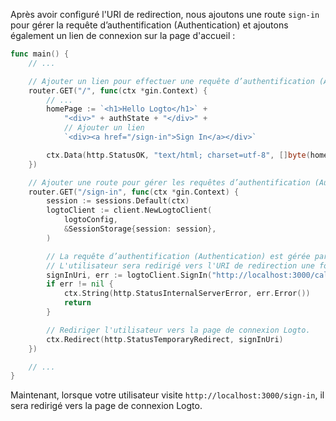 Après avoir configuré l'URI de redirection, nous ajoutons une route `sign-in` pour gérer la requête d’authentification (Authentication) et ajoutons également un lien de connexion sur la page d'accueil :

```go title="main.go"
func main() {
	// ...

	// Ajouter un lien pour effectuer une requête d’authentification (Authentication) sur la page d'accueil
	router.GET("/", func(ctx *gin.Context) {
		// ...
		homePage := `<h1>Hello Logto</h1>` +
			"<div>" + authState + "</div>" +
			// Ajouter un lien
			`<div><a href="/sign-in">Sign In</a></div>`

		ctx.Data(http.StatusOK, "text/html; charset=utf-8", []byte(homePage))
	})

	// Ajouter une route pour gérer les requêtes d’authentification (Authentication)
	router.GET("/sign-in", func(ctx *gin.Context) {
		session := sessions.Default(ctx)
		logtoClient := client.NewLogtoClient(
			logtoConfig,
			&SessionStorage{session: session},
		)

		// La requête d’authentification (Authentication) est gérée par Logto.
		// L'utilisateur sera redirigé vers l'URI de redirection une fois connecté.
		signInUri, err := logtoClient.SignIn("http://localhost:3000/callback")
		if err != nil {
			ctx.String(http.StatusInternalServerError, err.Error())
			return
		}

		// Rediriger l'utilisateur vers la page de connexion Logto.
		ctx.Redirect(http.StatusTemporaryRedirect, signInUri)
	})

	// ...
}
```

Maintenant, lorsque votre utilisateur visite `http://localhost:3000/sign-in`, il sera redirigé vers la page de connexion Logto.
